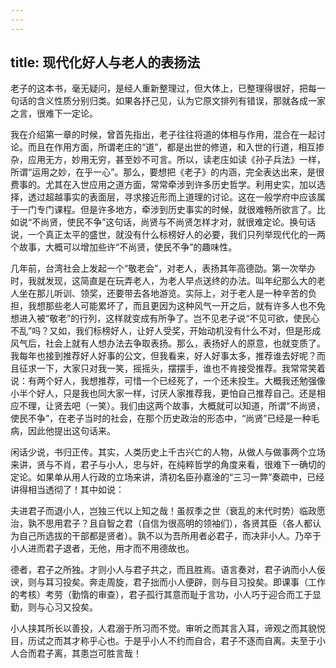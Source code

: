 ```yaml
---
---
---
```

title: 现代化好人与老人的表扬法
---




老子的这本书，毫无疑问，是经人重新整理过，但大体上，已整理得很好，把每一句话的含义性质分别归类。如果各抒己见，认为它原文排列有错误，那就各成一家之言，很难下一定论。

我在介绍第一章的时候，曾首先指出，老子往往将道的体相与作用，混合在一起讨论。而且在作用方面，所谓老庄的“道”，都是出世的修道，和入世的行道，相互掺杂，应用无方，妙用无穷，甚至妙不可言。所以，读老庄如读《孙子兵法》一样，所谓“运用之妙，在乎一心”。那么，要想把《老子》的内涵，完全表达出来，是很费事的。尤其在入世应用之道方面，常常牵涉到许多历史哲学。利用史实，加以选择，透过超越事实的表面层，寻求接近形而上道理的讨论。这在一般学府中应该属于一门专门课程。但是许多地方，牵涉到历史事实的时候，就很难畅所欲言了。比如说“不尚贤，使民不争”这句话，尚贤与不尚贤怎样才对，就很难定论。换句话说，一个真正太平的盛世，就没有什么标榜好人的必要，我们只列举现代化的一两个故事，大概可以增加些许“不尚贤，使民不争”的趣味性。

几年前，台湾社会上发起一个“敬老会”，对老人，表扬其年高德劭。第一次举办时，我就发现，这简直是在玩弄老人，为老人早点送终的办法。叫年纪那么大的老人坐在那儿听训、领奖，还要带去各地游览。实际上，对于老人是一种辛苦的负担，我想那些老人可能累坏了，而且更因为这种风气一开之后，就有许多人也不免想进入被“敬老”的行列，这样就变成有所争了。岂不见老子说“不见可欲，使民心不乱”吗？又如，我们标榜好人，让好人受奖，开始动机没有什么不对，但是形成风气后，社会上就有人想办法去争取表扬。那么，表扬好人的原意，也就变质了。我每年也接到推荐好人好事的公文，但我看来，好人好事太多，推荐谁去好呢？而且征求一下，大家只对我一笑，摇摇头，摆摆手，谁也不肯接受推荐。我常常笑着说：有两个好人，我想推荐，可惜一个已经死了，一个还未投生。大概我还勉强像小半个好人，只是我也同大家一样，讨厌人家推荐我，更怕自己推荐自己。还是相应不理，让贤去吧（一笑）。我们由这两个故事，大概就可以知道，所谓“不尚贤，使民不争”，在老子当时的社会，在那个历史政治的形态中，“尚贤”已经是一种毛病，因此他提出这句话来。

闲话少说，书归正传。其实，人类历史上千古兴亡的人物，从做人与做事两个立场来讲，贤与不肖，君子与小人，忠与奸，在纯粹哲学的角度来看，很难下一确切的定论。如果单从用人行政的立场来讲，清初名臣孙嘉淦的“三习一弊”奏疏中，已经讲得相当透彻了！其中如说：


夫进君子而退小人，岂独三代以上知之哉！虽叔季之世（衰乱的末代时势）临政愿治，孰不思用君子？且自智之君（自信为很高明的领袖们），各贤其臣（各人都认为自己所选拔的干部都是贤者）。孰不以为吾所用者必君子，而决非小人。乃卒于小人进而君子退者，无他，用才而不用德故也。

德者，君子之所独。才则小人与君子共之，而且胜焉。语言奏对，君子讷而小人佞谀，则与耳习投矣。奔走周旋，君子拙而小人便辟，则与目习投矣。即课事（工作的考核）考劳（勤惰的审查），君子孤行其意而耻于言功，小人巧于迎合而工于显勤，则与心习又投矣。

小人挟其所长以善投，人君溺于所习而不觉。审听之而其言入耳，谛观之而其貌悦目，历试之而其才称乎心也。于是乎小人不约而自合，君子不逐而自离。夫至于小人合而君子离，其患岂可胜言哉！